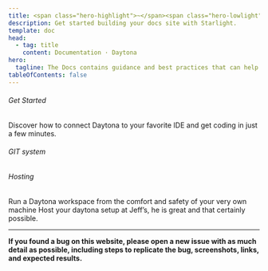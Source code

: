 ```yaml
---
title: <span class="hero-highlight">~</span><span class="hero-lowlight"> cd</span> daytona-docs
description: Get started building your docs site with Starlight.
template: doc
head:
  - tag: title
    content: Documentation · Daytona
hero:
  tagline: The Docs contains guidance and best practices that can help you get the best out of Daytona. From setting up your first workspace to the most advanced team collab.
tableOfContents: false
---
```



###### Get Started

Discover how to connect Daytona to your favorite IDE and get coding in just a few minutes.

<CardGrid gridNumber={9} mobileGridNumber={2} colsMinWidth='64px' colsMinWidthMobile='98px'>
	<ImageCard imageDark={VSlogo} link="#" imageAlt="Visual Studio logo" />
	<ImageCard  imageDark={PClogo} link="#" imageAlt="PyCharm logo" />
	<ImageCard  imageDark={vimlogo} link="#" imageAlt="Vim logo" />
	<ImageCard  imageDark={IJlogo} link="#" imageAlt="IntelliJ logo" />
    <ImageCard  imageDark={WSlogo} link="#" imageAlt="WebStorm logo" />
    <ImageCard  imageDark={GOlogo} link="#" imageAlt="GoLand logo" />
    <ImageCard  imageDark={CLlogo} link="#" imageAlt="CLion logo" />
    <ImageCard  imageDark={RDlogo} link="#" imageAlt="Rider logo" />
    <ImageCard  imageDark={RMlogo} link="#" imageAlt="RubyMine logo"/>
</CardGrid>


###### GIT system

<CardGrid gridNumber={3} mobileGridNumber={1} colsMinWidth='150px' colsMinWidthMobile='100px'>
    <TitleCard icon={bitbucketLogo} title="Bitbucket" link="#" imageAlt="BitBucket logo"/>
    <TitleCard icon={githubLogo} title="GitHub" link="#" imageAlt="'GitHub logo"/>
    <TitleCard icon={gitlabLogo} title="GitLab" link="#" imageAlt="GitLab logo"/>
</CardGrid>

###### Hosting

<CardGrid gridNumber={2} mobileGridNumber={1} colsMinWidth='230px' colsMinWidthMobile='250px'>
    <Card icon={IPIllustration}  title="Setup your Localhost" link="#" imageAlt="IP illustration">
        Run a Daytona workspace from the comfort and safety of your very own machine
    </Card>
    <Card icon={hostIllustration} title="Bare Metal" link="#" imageAlt="host server illustration">
        Host your daytona setup at Jeff’s, he is great and that certainly possible.
    </Card>
</CardGrid>

<hr />

<strong>If you found a bug on this website, please open a new issue with as much detail as possible, including steps to replicate the bug, screenshots, links, and expected results.</strong>
